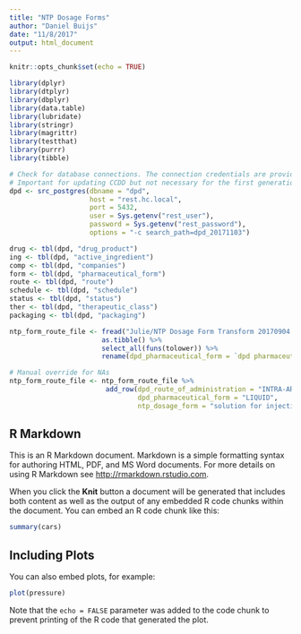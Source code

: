 ```yaml
---
title: "NTP Dosage Forms"
author: "Daniel Buijs"
date: "11/8/2017"
output: html_document
---
```


```r
knitr::opts_chunk$set(echo = TRUE)

library(dplyr)
library(dtplyr)
library(dbplyr)
library(data.table)
library(lubridate)
library(stringr)
library(magrittr)
library(testthat)
library(purrr)
library(tibble)

# Check for database connections. The connection credentials are provided by environment variables (not included in git repo)
# Important for updating CCDD but not necessary for the first generation
dpd <- src_postgres(dbname = "dpd",
                    host = "rest.hc.local",
                    port = 5432,
                    user = Sys.getenv("rest_user"),
                    password = Sys.getenv("rest_password"),
                    options = "-c search_path=dpd_20171103")

drug <- tbl(dpd, "drug_product")
ing <- tbl(dpd, "active_ingredient")
comp <- tbl(dpd, "companies")
form <- tbl(dpd, "pharmaceutical_form")
route <- tbl(dpd, "route")
schedule <- tbl(dpd, "schedule")
status <- tbl(dpd, "status")
ther <- tbl(dpd, "therapeutic_class")
packaging <- tbl(dpd, "packaging")

ntp_form_route_file <- fread("Julie/NTP Dosage Form Transform 20170904.txt") %>% 
                       as.tibble() %>%
                       select_all(funs(tolower)) %>%
                       rename(dpd_pharmaceutical_form = `dpd pharmaceutical_form`)

# Manual override for NAs
ntp_form_route_file <- ntp_form_route_file %>%
                        add_row(dpd_route_of_administration = "INTRA-ARTICULAR, INTRALESIONAL, INTRAMUSCULAR, INTRAVENOUS, SOFT TISSUE INJECTION",
                                dpd_pharmaceutical_form = "LIQUID",
                                ntp_dosage_form = "solution for injection")

```

## R Markdown

This is an R Markdown document. Markdown is a simple formatting syntax for authoring HTML, PDF, and MS Word documents. For more details on using R Markdown see <http://rmarkdown.rstudio.com>.

When you click the **Knit** button a document will be generated that includes both content as well as the output of any embedded R code chunks within the document. You can embed an R code chunk like this:

```r
summary(cars)
```

## Including Plots

You can also embed plots, for example:

```r
plot(pressure)
```

Note that the `echo = FALSE` parameter was added to the code chunk to prevent printing of the R code that generated the plot.
